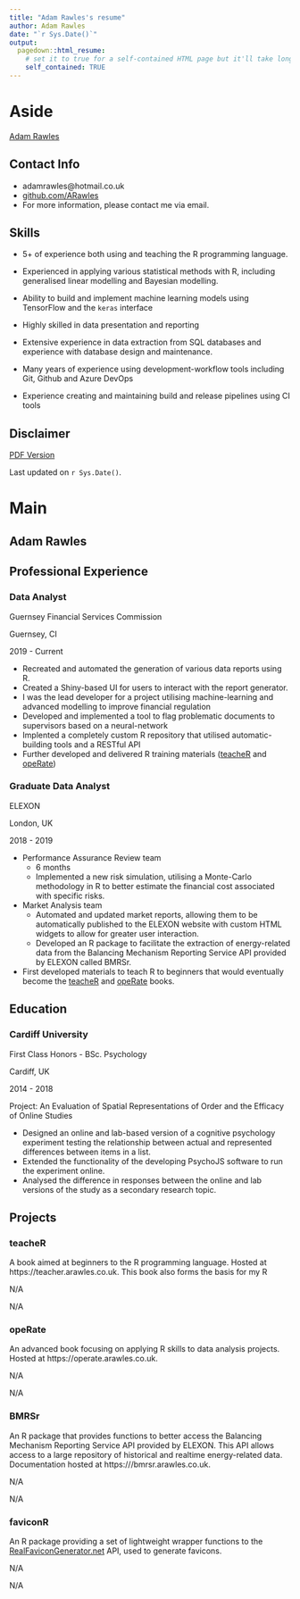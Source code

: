 ```yaml
---
title: "Adam Rawles's resume"
author: Adam Rawles
date: "`r Sys.Date()`"
output:
  pagedown::html_resume:
    # set it to true for a self-contained HTML page but it'll take longer to render
    self_contained: TRUE
---
```


Aside
================================================================================


[Adam Rawles](https://arawles.co.uk){width=80%}


Contact Info {#contact}
--------------------------------------------------------------------------------

- <i class="fa fa-envelope"></i> adamrawles@hotmail.co.uk
- <i class="fa fa-github"></i> [github.com/ARawles](https://github.com/ARawles)
- For more information, please contact me via email.


Skills {#skills}
--------------------------------------------------------------------------------

- 5+ of experience both using and teaching the R programming language.   

- Experienced in applying various statistical methods with R, including generalised linear modelling and Bayesian modelling.

- Ability to build and implement machine learning models using TensorFlow and the `keras` interface

- Highly skilled in data presentation and reporting

- Extensive experience in data extraction from SQL databases and experience with database design and maintenance. 

- Many years of experience using development-workflow tools including Git, Github and Azure DevOps

- Experience creating and maintaining build and release pipelines using CI tools



Disclaimer {#disclaimer}
--------------------------------------------------------------------------------

<a href = "/cv.pdf">PDF Version</a>

Last updated on `r Sys.Date()`.


Main
================================================================================

Adam Rawles {#title}
--------------------------------------------------------------------------------

Professional Experience {data-icon=suitcase}
--------------------------------------------------------------------------------

### Data Analyst

Guernsey Financial Services Commission

Guernsey, CI

2019 - Current

- Recreated and automated the generation of various data reports using R.
- Created a Shiny-based UI for users to interact with the report generator.
- I was the lead developer for a project utilising machine-learning and advanced modelling to improve financial regulation
- Developed and implemented a tool to flag problematic documents to supervisors based on a neural-network
- Implented a completely custom R repository that utilised automatic-building tools and a RESTful API
- Further developed and delivered R training materials ([teacheR](https://teacher.arawles.co.uk) and [opeRate](https://operate.arawles.co.uk))

### Graduate Data Analyst

ELEXON

London, UK

2018 - 2019

- Performance Assurance Review team   
    + 6 months
    + Implemented a new risk simulation, utilising a Monte-Carlo methodology in R to better estimate the financial cost associated with specific risks.
- Market Analysis team
    + Automated and updated market reports, allowing them to be automatically published to the ELEXON website with custom HTML widgets to allow for greater user interaction.
    + Developed an R package to facilitate the extraction of energy-related data from the Balancing Mechanism Reporting Service API provided by ELEXON called BMRSr.

- First developed materials to teach R to beginners that would eventually become the [teacheR](https://teacher.arawles.co.uk) and [opeRate](https://operate.arawles.co.uk) books.

Education {data-icon=graduation-cap data-concise=true}
--------------------------------------------------------------------------------

### Cardiff University

First Class Honors - BSc. Psychology

Cardiff, UK

2014 - 2018 

Project: An Evaluation of Spatial Representations of Order and the Efficacy of Online Studies

- Designed an online and lab-based version of a cognitive psychology experiment testing the relationship between actual and represented differences between items in a list.
- Extended the functionality of the developing PsychoJS software to run the experiment online.
- Analysed the difference in responses between the online and lab versions of the study as a secondary research topic.

Projects {data-icon=project-diagram}
--------------------------------------------------------------------------------

### teacheR

A book aimed at beginners to the R programming language. Hosted at https://teacher.arawles.co.uk.
This book also forms the basis for my R

N/A

N/A

### opeRate

An advanced book focusing on applying R skills to data analysis projects. Hosted at https://operate.arawles.co.uk.

N/A

N/A

### BMRSr

An R package that provides functions to better access the Balancing Mechanism Reporting Service API provided by ELEXON. This API allows access to a large repository of historical and realtime energy-related data. Documentation hosted at https:///bmrsr.arawles.co.uk.

N/A

N/A

### faviconR

An R package providing a set of lightweight wrapper functions to the [RealFaviconGenerator.net](https://realfavicongenerator.net) API, used to generate favicons.

N/A

N/A


